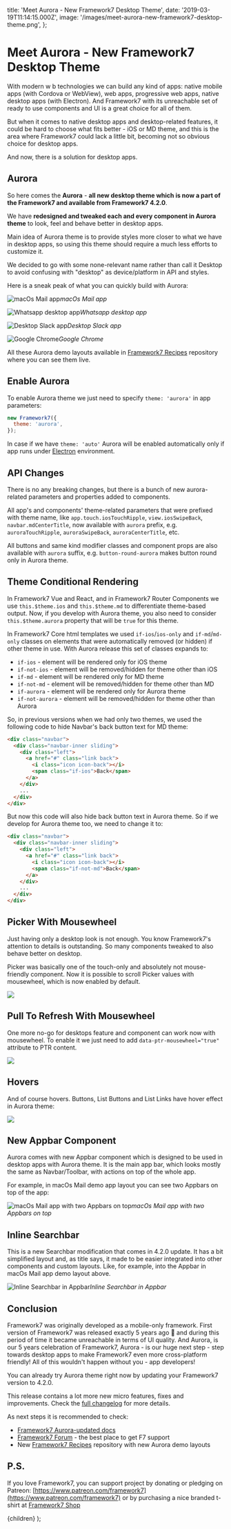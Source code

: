   title: 'Meet Aurora - New Framework7 Desktop Theme',
  date: '2019-03-19T11:14:15.000Z',
  image: '/images/meet-aurora-new-framework7-desktop-theme.png',
};

# Meet Aurora - New Framework7 Desktop Theme

With modern w b technologies we can build any kind of apps: native mobile apps (with Cordova or WebView), web apps, progressive web apps, native desktop apps (with Electron). And Framework7 with its unreachable set of ready to use components and UI is a great choice for all of them.

But when it comes to native desktop apps and desktop-related features, it could be hard to choose what fits better - iOS or MD theme, and this is the area where Framework7 could lack a little bit, becoming not so obvious choice for desktop apps.

And now, there is a solution for desktop apps.

## Aurora

So here comes the **Aurora** - **all new desktop theme which is now a part of the Framework7 and available from Framework7 4.2.0**.

We have **redesigned and tweaked each and every component in Aurora theme** to look, feel and behave better in desktop apps.

Main idea of Aurora theme is to provide styles more closer to what we have in desktop apps, so using this theme should require a much less efforts to customize it.

We decided to go with some none-relevant name rather than call it Desktop to avoid confusing with "desktop" as device/platform in API and styles.

Here is a sneak peak of what you can quickly build with Aurora:

![macOs Mail app](/images/meet-aurora-new-framework7-desktop-theme-0.png)_macOs Mail app_

![Whatsapp desktop app](/images/meet-aurora-new-framework7-desktop-theme-1.png)_Whatsapp desktop app_

![Desktop Slack app](/images/meet-aurora-new-framework7-desktop-theme-2.png)_Desktop Slack app_

![Google Chrome](/images/meet-aurora-new-framework7-desktop-theme-3.png)_Google Chrome_

All these Aurora demo layouts available in [Framework7 Recipes](https://github.com/framework7io/framework7-recipes) repository where you can see them live.

## Enable Aurora

To enable Aurora theme we just need to specify `theme: 'aurora'` in app parameters:

```js
new Framework7({
  theme: 'aurora',
});
```

In case if we have `theme: 'auto'` Aurora will be enabled automatically only if app runs under [Electron](https://electronjs.org) environment.

## API Changes

There is no any breaking changes, but there is a bunch of new aurora-related parameters and properties added to components.

All app's and components' theme-related parameters that were prefixed with theme name, like `app.touch.iosTouchRipple`, `view.iosSwipeBack`, `navbar.mdCenterTitle`, now available with `aurora` prefix, e.g. `auroraTouchRipple`, `auroraSwipeBack`, `auroraCenterTitle`, etc.

All buttons and same kind modifier classes and component props are also available with `aurora` suffix, e.g. `button-round-aurora` makes button round only in Aurora theme.

## Theme Conditional Rendering

In Framework7 Vue and React, and in Framework7 Router Components we use `this.$theme.ios` and `this.$theme.md` to differentiate theme-based output. Now, if you develop with Aurora theme, you also need to consider `this.$theme.aurora` property that will be `true` for this theme.

In Framework7 Core html templates we used `if-ios`/`ios-only` and `if-md`/`md-only` classes on elements that were automatically removed (or hidden) if other theme in use. With Aurora release this set of classes expands to:

- `if-ios` - element will be rendered only for iOS theme
- `if-not-ios` - element will be removed/hidden for theme other than iOS
- `if-md` - element will be rendered only for MD theme
- `if-not-md` - element will be removed/hidden for theme other than MD
- `if-aurora` - element will be rendered only for Aurora theme
- `if-not-aurora` - element will be removed/hidden for theme other than Aurora

So, in previous versions when we had only two themes, we used the following code to hide Navbar's back button text for MD theme:

```html
<div class="navbar">
  <div class="navbar-inner sliding">
    <div class="left">
      <a href="#" class="link back">
        <i class="icon icon-back"></i>
        <span class="if-ios">Back</span>
      </a>
    </div>
    ...
  </div>
</div>
```

But now this code will also hide back button text in Aurora theme. So if we develop for Aurora theme too, we need to change it to:

```html
<div class="navbar">
  <div class="navbar-inner sliding">
    <div class="left">
      <a href="#" class="link back">
        <i class="icon icon-back"></i>
        <span class="if-not-md">Back</span>
      </a>
    </div>
    ...
  </div>
</div>
```

## Picker With Mousewheel

Just having only a desktop look is not enough. You know Framework7's attention to details is outstanding. So many components tweaked to also behave better on desktop.

Picker was basically one of the touch-only and absolutely not mouse-friendly component. Now it is possible to scroll Picker values with mousewheel, which is now enabled by default.

![](/images/meet-aurora-new-framework7-desktop-theme-4.gif)

## Pull To Refresh With Mousewheel

One more no-go for desktops feature and component can work now with mousewheel. To enable it we just need to add `data-ptr-mousewheel="true"` attribute to PTR content.

![](/images/meet-aurora-new-framework7-desktop-theme-5.gif)

## Hovers

And of course hovers. Buttons, List Buttons and List Links have hover effect in Aurora theme:

![](/images/meet-aurora-new-framework7-desktop-theme-6.gif)

## New Appbar Component

Aurora comes with new Appbar component which is designed to be used in desktop apps with Aurora theme. It is the main app bar, which looks mostly the same as Navbar/Toolbar, with actions on top of the whole app.

For example, in macOs Mail demo app layout you can see two Appbars on top of the app:

![macOs Mail app with two Appbars on top](/images/meet-aurora-new-framework7-desktop-theme-7.png)_macOs Mail app with two Appbars on top_

## Inline Searchbar

This is a new Searchbar modification that comes in 4.2.0 update. It has a bit simplified layout and, as title says, it made to be easier integrated into other components and custom layouts. Like, for example, into the Appbar in macOs Mail app demo layout above.

![Inline Searchbar in Appbar](/images/meet-aurora-new-framework7-desktop-theme-8.png)_Inline Searchbar in Appbar_

## Conclusion

Framework7 was originally developed as a mobile-only framework. First version of Framework7 was released exactly 5 years ago 🎉 and during this period of time it became unreachable in terms of UI quality. And Aurora, is our 5 years celebration of Framework7, Aurora - is our huge next step - step towards desktop apps to make Framework7 even more cross-platform friendly! All of this wouldn't happen without you - app developers!

You can already try Aurora theme right now by updating your Framework7 version to 4.2.0.

This release contains a lot more new micro features, fixes and improvements. Check the [full changelog](https://github.com/framework7io/framework7/blob/master/CHANGELOG.md) for more details.

As next steps it is recommended to check:

- [Framework7 Aurora-updated docs](https://framework7.io/docs/)
- [Framework7 Forum](https://forum.framework7.io) - the best place to get F7 support
- New [Framework7 Recipes](https://github.com/framework7io/framework7-recipes) repository with new Aurora demo layouts

## P.S.

If you love Framework7, you can support project by donating or pledging on Patreon: [https://www.patreon.com/framework7](https://www.patreon.com/framework7) or by purchasing a nice branded t-shirt at [Framework7 Shop](https://teespring.com/stores/framework7)

  <PostLayout meta={meta}>{children}</PostLayout>
);
